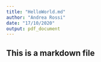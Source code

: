 ```yaml
---
title: "HelloWorld.md"
author: "Andrea Rossi"
date: "17/10/2020"
output: pdf_document
---
```

## This is a markdown file